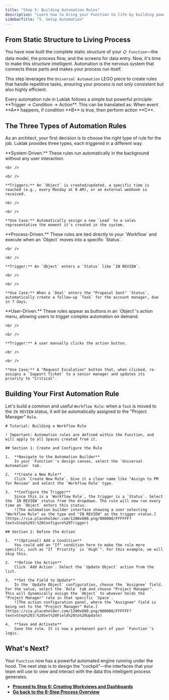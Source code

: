 ```yaml
---
title: "Step 5: Building Automation Rules"
description: "Learn how to bring your Function to life by building powerful automation rules that connect steps, update data, and eliminate manual work."
sidebarTitle: "5. Setup Automation"
---
```


## From Static Structure to Living Process

You have now built the complete static structure of your `📋 Function`—the data model, the process flow, and the screens for data entry. Now, it's time to make this structure intelligent. Automation is the nervous system that connects these parts and makes your process run itself.

This step leverages the `Universal Automation` LEGO piece to create rules that handle repetitive tasks, ensuring your process is not only consistent but also highly efficient.

<Info>
  Every automation rule in Luklak follows a simple but powerful principle: **Trigger → Condition → Action**. This can be translated as: When event **A** happens, if condition **B** is true, then perform action **C**.
</Info>

## The Three Types of Automation Rules

As an architect, your first decision is to choose the right type of rule for the job. Luklak provides three types, each triggered in a different way.

<CardGroup cols={3}>
  <Card title="Background Rules" icon="clock" iconType="duotone">
    **System-Driven.** These rules run automatically in the background without any user interaction.

    <br />

    <br />

    **Triggers:** An `Object` is created/updated, a specific time is reached (e.g., every Monday at 9 AM), or an external webhook is received.

    <br />

    <br />

    **Use Case:** Automatically assign a new `Lead` to a sales representative the moment it's created in the system.
  </Card>
  <Card title="Workflow Rules" icon="arrow-progress" iconType="duotone">
    **Process-Driven.** These rules are tied directly to your `Workflow` and execute when an `Object` moves into a specific `Status`.

    <br />

    <br />

    **Trigger:** An `Object` enters a `Status` like `IN REVIEW`.

    <br />

    <br />

    **Use Case:** When a `Deal` enters the "Proposal Sent" `Status`, automatically create a follow-up `Task` for the account manager, due in 7 days.
  </Card>
  <Card title="Object Action Rules" icon="hand-pointer" iconType="duotone">
    **User-Driven.** These rules appear as buttons in an `Object`'s action menu, allowing users to trigger complex automation on demand.

    <br />

    <br />

    **Trigger:** A user manually clicks the action button.

    <br />

    <br />

    **Use Case:** A "Request Escalation" button that, when clicked, re-assigns a `Support Ticket` to a senior manager and updates its priority to "Critical".
  </Card>
</CardGroup>

## Building Your First Automation Rule

Let's build a common and useful `Workflow Rule`: when a `Task` is moved to the `IN REVIEW` status, it will be automatically assigned to the "Project Manager" `Role`.

```guidejar
# Tutorial: Building a Workflow Rule

! Important: Automation rules are defined within the Function, and will apply to all Spaces created from it.

## Section 1: Create and Configure the Rule

1.  **Navigate to the Automation Builder**
    In your `Function`'s design canvas, select the `Universal Automation` tab.

2.  **Create a New Rule**
    Click `Create New Rule`. Give it a clear name like "Assign to PM for Review" and select the `Workflow Rule` type.

3.  **Configure the Trigger**
    Since this is a `Workflow Rule`, the trigger is a `Status`. Select the `IN REVIEW` status from the dropdown. The rule will now run every time an `Object` enters this status.
    ![The automation builder interface showing a user selecting "Workflow Rule" as the type and "IN REVIEW" as the trigger status.](https://via.placeholder.com/1200x600.png/000000/FFFFFF?text=Step%203:%20Configure%20Trigger)

## Section 2: Define the Action

1.  **(Optional) Add a Condition**
    You could add an "If" condition here to make the rule more specific, such as "If `Priority` is `High`". For this example, we will skip this.

2.  **Define the Action**
    Click `Add Action`. Select the `Update Object` action from the list.

3.  **Set the Field to Update**
    In the `Update Object` configuration, choose the `Assignee` field. For the value, select the `Role` tab and choose "Project Manager". This will dynamically assign the `Object` to whoever holds the "Project Manager" role in that specific `Space`.
    ![The action configuration panel, where the "Assignee" field is being set to the "Project Manager" Role.](https://via.placeholder.com/1200x600.png/000000/FFFFFF?text=Step%203:%20Set%20Field%20to%20Update)

4.  **Save and Activate**
    Save the rule. It is now a permanent part of your `Function`'s logic.
```

## What's Next?

Your `Function` now has a powerful automated engine running under the hood. The next step is to design the "cockpit"—the interfaces that your team will use to view and interact with the data this intelligent process generates.

- [**Proceed to Step 6: Creating Workviews and Dashboards**](/en/02-platform/function-design/06-create-workviews)
- [**Go back to the 8-Step Process Overview**](/en/02-platform/function-design/8-step-design-process)